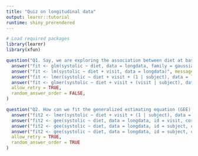 ```yaml
---
title: "Quiz on longitudinal data"
output: learnr::tutorial
runtime: shiny_prerendered
---
```


```r
# Load required packages
library(learnr)
library(xfun)
```

```r
question("Q1. Say, we are exploring the association between diet at baseline (no/yes) and systolic blood pressure over 5 follow-ups for each subject. For this repeated measure dataset, which of the following code can be used to fit the mixed effects model with random intercept but fixed slope?. Note: `diet` is the exposure avriable, `systolic` is the systolic blood pressure variable, `subject` is the unique identifier for the subjects, and `visit` is the follow-up visits.",
  answer("fit <- glm(systolic ~ diet, data = longdata, family = gaussian)", message = "glm is being used to fit the regular glm, not the mixed effect model."),
  answer("fit <- lm(systolic ~ diet + visit, data = longdata)", message = "We use lm function to fit linear regression. This model does not account for repeated measurements."),
  answer("fit <- lmer(systolic ~ diet + visit + (1 | subject), data = longdata)", correct = TRUE),
  answer("fit <- glmer(systolic ~ diet + visit + (visit | subject), data = longdata), data = longdata)", message = "This is a model with random intercept and random slope"),
  allow_retry = TRUE,
  random_answer_order = FALSE,
)
```

```r
question("Q2. How can we fit the generalized estimating equation (GEE) with exchangeable correlation structure in Q1?",
  answer("fit2 <- lmer(systolic ~ diet + visit + (1 | subject), data = longdata)", message = "We use lmer to fit mixed effects models"),
  answer("fit2 <- gee(systolic ~ diet, data = longdata, id = visit, corstr = 'exchangeable', scale.fix = TRUE, scale.value = 1, family = gaussian)", message = "We must use the correct id variable."),
  answer("fit2 <- gee(systolic ~ diet, data = longdata, id = subject, corstr = 'exchangeable', scale.fix = TRUE, scale.value = 1, family = gaussian)", correct = TRUE),
  answer("fit2 <- gee(systolic ~ diet, data = longdata, id = subject, corstr = 'independence', scale.fix = TRUE, scale.value = 1, family = gaussian)", message = "The question is about the exchangeable correlation structure, not independent correlation structure."),
  allow_retry = TRUE,
  random_answer_order = TRUE
)
```
